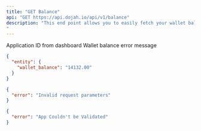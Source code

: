 ```yaml
---
title: "GET Balance"
api: "GET https://api.dojah.io/api/v1/balance"
description: "This end point allows you to easily fetch your wallet balance on the Dojah platform
"
---
```


<ParamField header="AppId" type="string" required>
  Application ID from dashboard
</ParamField>

<ResponseField name="200" type="Object">
  <Expandable title="properties">
    <ResponseField name="wallet_balance" type="string">
      Wallet balance 
    </ResponseField>

  </Expandable>
</ResponseField>



<ResponseField name="401" type="Object">
  <Expandable title="properties">
    <ResponseField name="error" type="string">
      error message
    </ResponseField>

  </Expandable>
</ResponseField>





<ResponseExample>

```json 200
{
  "entity": {
    "wallet_balance": "14132.00"
  }
}
```

```json 400
{
  "error": "Invalid request parameters"
}
```

```json 401
{
  "error": "App Couldn't be Validated"
}
```



</ResponseExample>